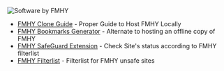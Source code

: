 ![Software by FMHY](https://a.l3n.co/i/YjMsPi.webp)

* [FMHY Clone Guide](https://rentry.org/fmhy_clone) - Proper Guide to Host FMHY Locally
* [FMHY Bookmarks Generator](https://github.com/fmhy/bookmarks) - Alternate to hosting an offline copy of FMHY
* [FMHY SafeGuard Extension](https://github.com/fmhy/FMHY-SafeGuard) - Check Site's status according to FMHY filterlist
* [FMHY Filterlist](https://github.com/fmhy/FMHYFilterlist) - Filterlist for FMHY unsafe sites
